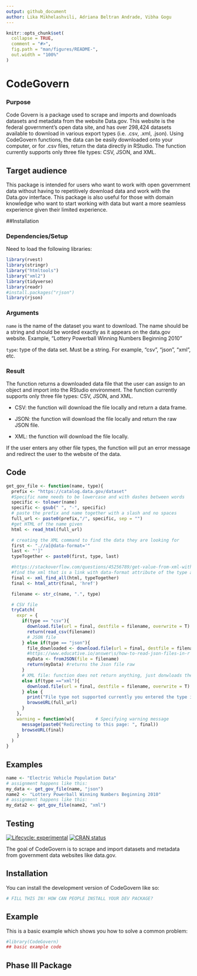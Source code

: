 ```yaml
---
output: github_document
author: Lika Mikhelashvili, Adriana Beltran Andrade, Vibha Gogu
---
```


<!-- README.md is generated from README.Rmd. Please edit that file -->

```r
knitr::opts_chunk$set(
  collapse = TRUE,
  comment = "#>",
  fig.path = "man/figures/README-",
  out.width = "100%"
)
```

# CodeGovern

### Purpose
Code Govern is a package used to scrape and imports and downloads datasets and metadata from the website Data.gov. This website is the federal government's open data site, and has over 298,424 datasets available to download in various export types (i.e. .csv, .xml, .json). Using CodeGovern functions, the data can be easily downloaded onto your computer, or for .csv files, return the data directly in RStudio. The function currently supports only three file types: CSV, JSON, and XML.

## Target audience
This package is intended for users who want to work with open government data without having to repetitively download data and work with the Data.gov interface. This package is  also useful for 
those with domain knowledge who want to start working with data but want a more seamless experience 
given their limited experience.


##Installation 

### Dependencies/Setup
Need to load the following libraries:

```r
library(rvest)
library(stringr)
library("htmltools")
library("xml2")
library(tidyverse)
library(readr)
#install.packages("rjson")
library(rjson)
```

### Arguments

`name` is the name of the dataset you want to download. The name should be a string and should be worded exactly as it appears on the data.gov website. Example, "Lottery Powerball Winning Numbers Beginning 2010"

`type`: type of the data set. Must be a string. For example, "csv", "json", "xml", etc. 


### Result
The function returns a downloaded data file that the user can assign to an object and import into the RStudio environment. The function currently supports only three file types: CSV, JSON, and XML.

- CSV: the function will download the file locally and return a data frame.

- JSON: the function will download the file locally and return the raw JSON file.

- XML: the function will download the file locally.

If the user enters any other file types, the function will put an error message and redirect the user to the website of the data.


## Code

```r
get_gov_file <- function(name, type){
  prefix <- "https://catalog.data.gov/dataset"
  #Specific name needs to be lowercase and with dashes between words
  specific <- tolower(name)
  specific <- gsub(" ", "-", specific)
  # paste the prefix and name together with a slash and no spaces
  full_url <- paste0(prefix,"/", specific, sep = "")
  #get HTML of the name given
  html <- read_html(full_url)

  # creating the XML command to find the data they are looking for
  first <- ".//a[@data-format='"
  last <- "']"
  typeTogether <- paste0(first, type, last)

  #https://stackoverflow.com/questions/45256789/get-value-from-xml-with-r-by-attribute
  #find the xml that is a link with data-format attribute of the type asked
  final <- xml_find_all(html, typeTogether)
  final <- html_attr(final, 'href')

  filename <- str_c(name, ".", type)

  # CSV file
  tryCatch(
    expr = {
      if(type == "csv"){
        download.file(url = final, destfile = filename, overwrite = T)
        return(read_csv(filename))
        # JSON file
      } else if(type == "json"){
        file_downloaded <- download.file(url = final, destfile = filename, overwrite = T)
        #https://www.educative.io/answer\s/how-to-read-json-files-in-r
        myData <- fromJSON(file = filename)
        return(myData) #returns the Json file raw
      }
      # XML file: function does not return anything, just donwloads the function locally
      else if(type =="xml"){
        download.file(url = final, destfile = filename, overwrite = T)
      } else {
        print("File type not supported currently you entered the type incorrectly. Redirecting to the website...")
        browseURL(full_url)
      }
    },
    warning = function(w){        # Specifying warning message
      message(paste0("Redirecting to this page: ", final))
      browseURL(final)
    }
  )
}
```


## Examples

```r
name <- "Electric Vehicle Population Data"
# assignment happens like this:
my_data <- get_gov_file(name, "json")
name2 <- "Lottery Powerball Winning Numbers Beginning 2010"
# assignment happens like this:
my_data2 <- get_gov_file(name2, "xml")
```

## Testing

<!-- badges: start -->
[![Lifecycle: experimental](https://img.shields.io/badge/lifecycle-experimental-orange.svg)](https://lifecycle.r-lib.org/articles/stages.html#experimental)
[![CRAN status](https://www.r-pkg.org/badges/version/CodeGovern)](https://CRAN.R-project.org/package=CodeGovern)
<!-- badges: end -->

The goal of CodeGovern is to scrape and import datasets and metadata from government data websites like data.gov. 

## Installation

You can install the development version of CodeGovern like so:

``` r
# FILL THIS IN! HOW CAN PEOPLE INSTALL YOUR DEV PACKAGE?
```

## Example

This is a basic example which shows you how to solve a common problem:

```r
#library(CodeGovern)
## basic example code
```

## Phase III Package

